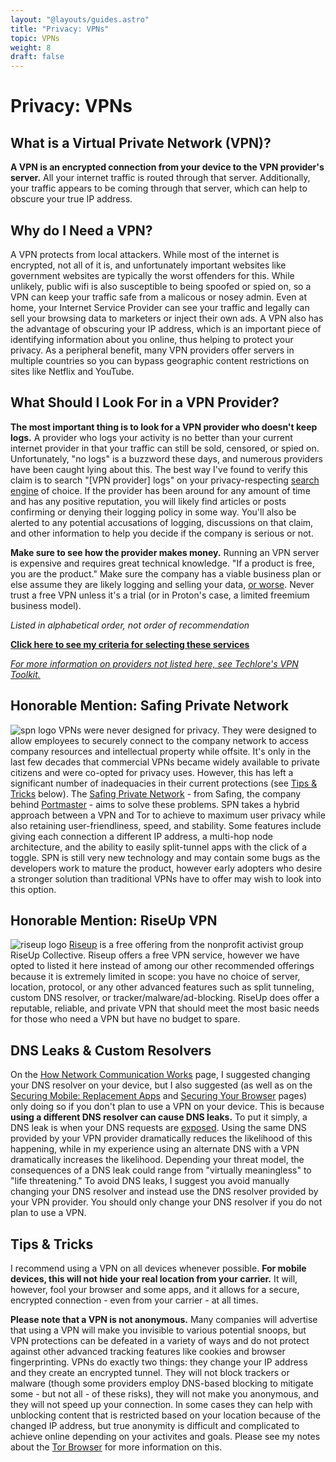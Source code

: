 ```yaml
---
layout: "@layouts/guides.astro"
title: "Privacy: VPNs"
topic: VPNs
weight: 8
draft: false
---
```



# Privacy: VPNs

## What is a Virtual Private Network (VPN)?

**A VPN is an encrypted connection from your device to the VPN provider's server.** All your internet traffic is routed through that server. Additionally, your traffic appears to be coming through that server, which can help to obscure your true IP address.

## Why do I Need a VPN?

A VPN protects from local attackers. While most of the internet is encrypted, not all of it is, and unfortunately important websites like government websites are typically the worst offenders for this. While unlikely, public wifi is also susceptible to being spoofed or spied on, so a VPN can keep your traffic safe from a malicous or nosey admin. Even at home, your Internet Service Provider can see your traffic and legally can sell your browsing data to marketers or inject their own ads. A VPN also has the advantage of obscuring your IP address, which is an important piece of identifying information about you online, thus helping to protect your privacy. As a peripheral benefit, many VPN providers offer servers in multiple countries so you can bypass geographic content restrictions on sites like Netflix and YouTube.

## What Should I Look For in a VPN Provider?

**The most important thing is to look for a VPN provider who doesn't keep logs.** A provider who logs your activity is no better than your current internet provider in that your traffic can still be sold, censored, or spied on. Unfortunately, "no logs" is a buzzword these days, and numerous providers have been caught lying about this. The best way I've found to verify this claim is to search "[VPN provider] logs" on your privacy-respecting [search engine](/guides/less-important/habits) of choice. If the provider has been around for any amount of time and has any positive reputation, you will likely find articles or posts confirming or denying their logging policy in some way. You'll also be alerted to any potential accusations of logging, discussions on that claim, and other information to help you decide if the company is serious or not.

**Make sure to see how the provider makes money.** Running an VPN server is expensive and requires great technical knowledge. "If a product is free, you are the product." Make sure the company has a viable business plan or else assume they are likely logging and selling your data, [or worse](https://www.makeuseof.com/tag/biggest-risks-using-free-vpns/). Never trust a free VPN unless it's a trial (or in Proton's case, a limited freemium business model).

_Listed in alphabetical order, not order of recommendation_

<ProsAndCons data={data} headingLevel={4} />

**[Click here to see my criteria for selecting these services](/criteria#vpns)**

_[For more information on providers not listed here, see Techlore's VPN Toolkit.](https://techlore.tech/vpn)_

## Honorable Mention: Safing Private Network

<img src="/images/logos/spn.png" alt="spn logo" class="float-left mx-6 w-24" /> VPNs were never designed for privacy. They were designed to allow employees to securely
connect to the company network to access company resources and intellectual property
while offsite. It's only in the last few decades that commercial VPNs became widely
available to private citizens and were co-opted for privacy uses. However, this has
left a significant number of inadequacies in their current protections (see [Tips
& Tricks](/guides/less-important/vpns/#tips--tricks) below). The [Safing Private
Network](https://safing.io/spn/) - from Safing, the company behind [Portmaster](https://safing.io/) - aims to solve these problems. SPN takes a hybrid approach between a VPN and Tor
to achieve to maximum user privacy while also retaining user-friendliness, speed,
and stability. Some features include giving each connection a different IP address,
a multi-hop node architecture, and the ability to easily split-tunnel apps with the
click of a toggle. SPN is still very new technology and may contain some bugs as
the developers work to mature the product, however early adopters who desire a stronger
solution than traditional VPNs have to offer may wish to look into this option.

## Honorable Mention: RiseUp VPN

<img src="/images/logos/riseupvpn.png" alt="riseup logo" class="float-left mx-6 w-24" /> [Riseup](https://riseup.net/en/vpn) is a free offering from the nonprofit activist group RiseUp Collective. Riseup offers a free VPN service, however we have opted to listed it here instead of among our other recommended offerings because it is extremely limited in scope: you have no choice of server, location, protocol, or any other advanced features such as split tunneling, custom DNS resolver, or tracker/malware/ad-blocking. RiseUp does offer a reputable, reliable, and private VPN that should meet the most basic needs for those who need a VPN but have no budget to spare.

## DNS Leaks & Custom Resolvers

On the [How Network Communication Works](/guides/prologue/communication) page, I suggested changing your DNS resolver on your device, but I also suggested (as well as on the [Securing Mobile: Replacement Apps](/guides/most-important/mobile-apps) and [Securing Your Browser](/guides/most-important/browser) pages) only doing so if you don't plan to use a VPN on your device. This is because **using a different DNS resolver can cause DNS leaks.** To put it simply, a DNS leak is when your DNS requests are [exposed](https://en.wikipedia.org/wiki/DNS_leak). Using the same DNS provided by your VPN provider dramatically reduces the likelihood of this happening, while in my experience using an alternate DNS with a VPN dramatically increases the likelihood. Depending your threat model, the consequences of a DNS leak could range from "virtually meaningless" to "life threatening." To avoid DNS leaks, I suggest you avoid manually changing your DNS resolver and instead use the DNS resolver provided by your VPN provider. You should only change your DNS resolver if you do not plan to use a VPN.

## Tips & Tricks

I recommend using a VPN on all devices whenever possible. **For mobile devices, this will not hide your real location from your carrier.** It will, however, fool your browser and some apps, and it allows for a secure, encrypted connection - even from your carrier - at all times.

**Please note that a VPN is not anonymous.** Many companies will advertise that using a VPN will make you invisible to various potential snoops, but VPN protections can be defeated in a variety of ways and do not protect against other advanced tracking features like cookies and browser fingerprinting. VPNs do exactly two things: they change your IP address and they create an encrypted tunnel. They will not block trackers or malware (though some providers employ DNS-based blocking to mitigate some - but not all - of these risks), they will not make you anonymous, and they will not speed up your connection. In some cases they can help with unblocking content that is restricted based on your location because of the changed IP address, but true anonymity is difficult and complicated to achieve online depending on your activites and goals. Please see my notes about the [Tor Browser](/guides/most-important/browser#tor-browser) for more information on this.
